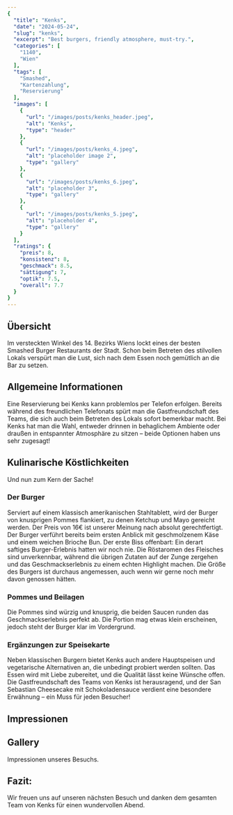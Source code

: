 ```yaml
---
{
  "title": "Kenks",
  "date": "2024-05-24",
  "slug": "kenks",
  "excerpt": "Best burgers, friendly atmosphere, must-try.",
  "categories": [
    "1140",
    "Wien"
  ],
  "tags": [
    "Smashed",
    "Kartenzahlung",
    "Reservierung"
  ],
  "images": [
    {
      "url": "/images/posts/kenks_header.jpeg",
      "alt": "Kenks",
      "type": "header"
    },
    {
      "url": "/images/posts/kenks_4.jpeg",
      "alt": "placeholder image 2",
      "type": "gallery"
    },
    {
      "url": "/images/posts/kenks_6.jpeg",
      "alt": "placeholder 3",
      "type": "gallery"
    },
    {
      "url": "/images/posts/kenks_5.jpeg",
      "alt": "placeholder 4",
      "type": "gallery"
    }
  ],
  "ratings": {
    "preis": 8,
    "konsistenz": 8,
    "geschmack": 8.5,
    "sättigung": 7,
    "optik": 7.5,
    "overall": 7.7
  }
}
---
```


## Übersicht
Im versteckten Winkel des 14. Bezirks Wiens lockt eines der besten Smashed Burger Restaurants der Stadt. Schon beim Betreten des stilvollen Lokals verspürt man die Lust, sich nach dem Essen noch gemütlich an die Bar zu setzen.

## Allgemeine Informationen
Eine Reservierung bei Kenks kann problemlos per Telefon erfolgen. Bereits während des freundlichen Telefonats spürt man die Gastfreundschaft des Teams, die sich auch beim Betreten des Lokals sofort bemerkbar macht. Bei Kenks hat man die Wahl, entweder drinnen in behaglichem Ambiente oder draußen in entspannter Atmosphäre zu sitzen – beide Optionen haben uns sehr zugesagt!

## Kulinarische Köstlichkeiten
Und nun zum Kern der Sache!

### Der Burger
Serviert auf einem klassisch amerikanischen Stahltablett, wird der Burger von knusprigen Pommes flankiert, zu denen Ketchup und Mayo gereicht werden. Der Preis von 16€ ist unserer Meinung nach absolut gerechtfertigt. Der Burger verführt bereits beim ersten Anblick mit geschmolzenem Käse und einem weichen Brioche Bun. Der erste Biss offenbart: Ein derart saftiges Burger-Erlebnis hatten wir noch nie. Die Röstaromen des Fleisches sind unverkennbar, während die übrigen Zutaten auf der Zunge zergehen und das Geschmackserlebnis zu einem echten Highlight machen. Die Größe des Burgers ist durchaus angemessen, auch wenn wir gerne noch mehr davon genossen hätten.

### Pommes und Beilagen
Die Pommes sind würzig und knusprig, die beiden Saucen runden das Geschmackserlebnis perfekt ab. Die Portion mag etwas klein erscheinen, jedoch steht der Burger klar im Vordergrund.

### Ergänzungen zur Speisekarte
Neben klassischen Burgern bietet Kenks auch andere Hauptspeisen und vegetarische Alternativen an, die unbedingt probiert werden sollten. Das Essen wird mit Liebe zubereitet, und die Qualität lässt keine Wünsche offen. Die Gastfreundschaft des Teams von Kenks ist herausragend, und der San Sebastian Cheesecake mit Schokoladensauce verdient eine besondere Erwähnung – ein Muss für jeden Besucher!

## Impressionen
## Gallery

Impressionen unseres Besuchs.

## Fazit:
Wir freuen uns auf unseren nächsten Besuch und danken dem gesamten Team von Kenks für einen wundervollen Abend.